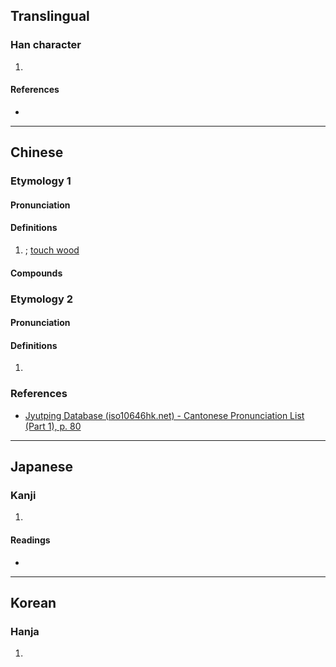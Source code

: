 {{character info}}
==Translingual==

===Han character===
{{Han char|rn=30|rad=口|as=08|sn=11|four=62094|canj=RBD|ids=⿰口采}}

# {{lb|mul|Cantonese}} {{ngd|[[interjection]] used to [[berate]] [[someone]]}}

====References====
* {{Han ref|kx=0195.050|dkj=03809|dj=0416.060|hdz=10643.140|uh=554B|ud=21835|bh=D4AA|bd=54442}}

----

==Chinese==

===Etymology 1===
{{zh-forms}}

====Pronunciation====
{{zh-pron
|c=coi1
|cat=intj
}}

====Definitions====
{{zh-hanzi}}

# {{lb|zh|Cantonese}} {{ngd|[[interjection]] used to [[berate]] someone when something [[inauspicious]] or [[unpleasant]] is said}}; [[touch wood]]

====Compounds====
{{zh-der|啋過你|啋過你把口}}

===Etymology 2===
{{zh-forms}}

====Pronunciation====
{{zh-pron
|m=xiāo
|cat=intj
}}

====Definitions====
{{zh-hanzi}}

# {{rfdef|zh|sort=口08}}

===References===
* [http://www.iso10646hk.net/jp/document/download.jsp Jyutping Database (iso10646hk.net) - Cantonese Pronunciation List (Part 1), p. 80]

----

==Japanese==

===Kanji===
{{ja-kanji|grade=|rs=口08}}

# {{rfdef|ja|sort=口08}}

====Readings====
* {{ja-readings|on=[[きょう]] (kyō), [[けき]] (keki), [[きゃく]] (kyaku), [[さい]] (sai)|kun=[[かまびすしい]] (kamabisushii), [[おおきい]] (ookii)}}

----

==Korean==

===Hanja===
{{ko-hanja|hangeul=[[교]], [[효]]|rv=gyo, hyo|mr=kyo, hyo}}

# {{rfdef|ko|sort=口08}}